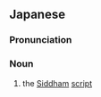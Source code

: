 ==Japanese==
{{ja-kanjitab|しつ|k1=しっ|たん|もん|k3=も|じ|yomi=}}

===Pronunciation===
{{ja-pron|しったん もじ|y=}}

===Noun===
{{ja-noun|しったん もじ}}

# the [[Siddham]] [[script]]